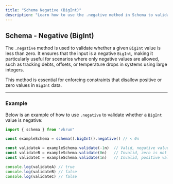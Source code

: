 ```yaml
---
title: "Schema Negative (BigInt)"
description: "Learn how to use the .negative method in Schema to validate that BigInt inputs are negative values."
---
```


## Schema - Negative (BigInt)

The `.negative` method is used to validate whether a given `BigInt` value is less than zero. It ensures that the input is a negative `BigInt`, making it particularly useful for scenarios where only negative values are allowed, such as tracking debts, offsets, or temperature drops in systems using large integers.

This method is essential for enforcing constraints that disallow positive or zero values in `BigInt` data.

---

### Example

Below is an example of how to use `.negative` to validate whether a `BigInt` value is negative:

```ts
import { schema } from "vkrun"

const exampleSchema = schema().bigInt().negative() // < 0n

const validateA = exampleSchema.validate(-1n)  // Valid, negative value
const validateB = exampleSchema.validate(0n)   // Invalid, zero is not negative
const validateC = exampleSchema.validate(1n)   // Invalid, positive value

console.log(validateA) // true
console.log(validateB) // false
console.log(validateC) // false
```